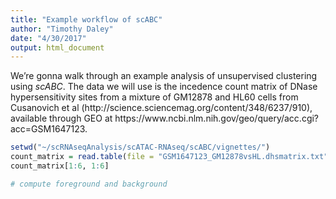 ```yaml
---
title: "Example workflow of scABC"
author: "Timothy Daley"
date: "4/30/2017"
output: html_document
---
```


We're gonna walk through an example analysis of unsupervised clustering using *scABC*.  The data we will use is the incedence count matrix of DNase hypersensitivity sites from a mixture of GM12878 and HL60 cells from Cusanovich et al (http://science.sciencemag.org/content/348/6237/910), available through GEO at https://www.ncbi.nlm.nih.gov/geo/query/acc.cgi?acc=GSM1647123.  

```r
setwd("~/scRNAseqAnalysis/scATAC-RNAseq/scABC/vignettes/")
count_matrix = read.table(file = "GSM1647123_GM12878vsHL.dhsmatrix.txt", header = TRUE)
count_matrix[1:6, 1:6]
```

```r
# compute foreground and background
```

